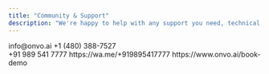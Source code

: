 ```yaml
---
title: "Community & Support"
description: "We're happy to help with any support you need, technical or otherwise."
---
```


<CardGroup cols={2}>
  <Card title="Email" icon="envelope">
    info@onvo.ai
  </Card>
  <Card title="Phone" icon="phone">
    +1 (480) 388-7527 <br />
    +91 989 541 7777
  </Card>
  <Card title="Whatsapp" icon="whatsapp">
    https://wa.me/+919895417777
  </Card>
  <Card title="Book a demo" icon="handshake">
    https://www.onvo.ai/book-demo
  </Card>
</CardGroup>
